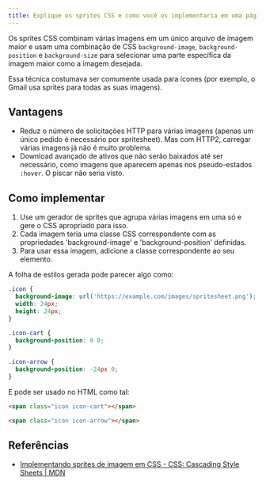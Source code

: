 ```yaml
---
title: Explique os sprites CSS e como você os implementaria em uma página ou site.
---
```


Os sprites CSS combinam várias imagens em um único arquivo de imagem maior e usam uma combinação de CSS `background-image`, `background-position` e `background-size` para selecionar uma parte específica da imagem maior como a imagem desejada.

Essa técnica costumava ser comumente usada para ícones (por exemplo, o Gmail usa sprites para todas as suas imagens).

## Vantagens

-   Reduz o número de solicitações HTTP para várias imagens (apenas um único pedido é necessário por spritesheet). Mas com HTTP2, carregar várias imagens já não é muito problema.
-   Download avançado de ativos que não serão baixados até ser necessário, como imagens que aparecem apenas nos pseudo-estados `:hover`. O piscar não seria visto.

## Como implementar

1.  Use um gerador de sprites que agrupa várias imagens em uma só e gere o CSS apropriado para isso.
2.  Cada imagem teria uma classe CSS correspondente com as propriedades 'background-image' e 'background-position' definidas.
3.  Para usar essa imagem, adicione a classe correspondente ao seu elemento.

A folha de estilos gerada pode parecer algo como:

```css
.icon {
  background-image: url('https://example.com/images/spritesheet.png');
  width: 24px;
  height: 24px;
}

.icon-cart {
  background-position: 0 0;
}

.icon-arrow {
  background-position: -24px 0;
}
```

E pode ser usado no HTML como tal:

```html
<span class="icon icon-cart"></span>

<span class="icon icon-arrow"></span>
```

## Referências

-   [Implementando sprites de imagem em CSS - CSS: Cascading Style Sheets | MDN](https://developer.mozilla.org/en-US/docs/Web/CSS/CSS_Images/Implementing_image_sprites_in_CSS)
